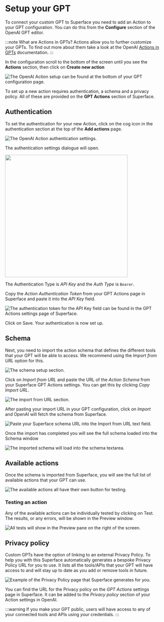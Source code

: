 
# Setup your GPT

To connect your custom GPT to Superface you need to add an Action to your GPT configuration. You can do this from the **Configure** section of the OpenAI GPT editor.

:::note What are Actions in GPTs?
Actions allow you to further customize your GPTs. To find out more about them take a look at the OpenAI [Actions in GPTs](https://platform.openai.com/docs/actions) documentation.
:::

In the configuration scroll to the bottom of the screen until you see the **Actions** section, then click on **Create new action**

![The OpenAI Action setup can be found at the bottom of your GPT configuration page.](/img/gpts/openai-actions-button.png)

To set up a new action requires authentication, a schema and a privacy policy. All of these are provided on the **GPT Actions** section of Superface.

## Authentication

To set the authentication for your new Action, click on the cog icon in the authentication section at the top of the **Add actions** page.

![The OpenAI Action authentication settings.](/img/gpts/authentication.png)

The authentication settings dialogue will open.

<img src={AuthenticationPopUp} width="400" />

The Authentication Type is _API Key_ and the _Auth Type_ is `Bearer`.

Copy the _Action Authentication Token_ from your GPT Actions page in Superface and paste it into the _API Key_ field.

![The authentication token for the API Key field can be found in the GPT Actions settings page of Superface.](/img/gpts/action-auth.png)

Click on Save. Your authentication is now set up.

## Schema

Next, you need to import the action schema that defines the different tools that your GPT will be able to access. We recommend using the _Import from URL_ option for this.

![The schema setup section.](/img/gpts/schema.png)

Click on _Import from URL_ and paste the URL of the _Action Schema_ from your Superface GPT Actions settings. You can get this by clicking _Copy Import URL_.

![The import from URL section.](/img/gpts/action-schema.png)

After pasting your import URL in your GPT configuration, click on _Import_ and OpenAI will fetch the schema from Superface.

![Paste your Superface schema URL into the Import from URL text field.](/img/gpts/schema-paste.png)

Once the import has completed you will see the full schema loaded into the Schema window

![The imported schema will load into the schema textarea.](/img/gpts/imported-schema.png)

## Available actions

Once the schema is imported from Superface, you will see the full list of available actions that your GPT can use.

![The available actions all have their own button for testing.](/img/gpts/available-actions.png)

### Testing an action

Any of the available actions can be individually tested by clicking on Test. The results, or any errors, will be shown in the Preview window.

![All tests will show in the Preview pane on the right of the screen.](/img/gpts/test-preview.png)

## Privacy policy

Custom GPTs have the option of linking to an external Privacy Policy. To help you with this Superface automatically generates a bespoke Privacy Policy URL for you to use. It lists all the tools/APIs that your GPT will have access to and will stay up to date as you add or remove tools in future.

![Example of the Privacy Policy page that Superface generates for you.](/img/gpts/privacy-policy.png)

You can find the URL for the Privacy policy on the _GPT Actions_ settings page in Superface. It can be added to the _Privacy policy_ section of your Action settings in OpenAI.

:::warning
If you make your GPT public, users will have access to any of your connected tools and APIs using _your_ credentials.
:::
